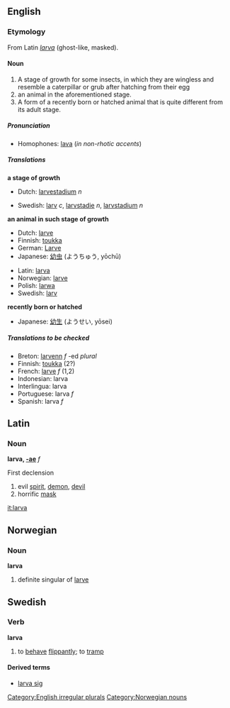 ==English==
===Etymology===
From Latin ''[[larva#Latin|larva]]'' (ghost-like, masked).

====Noun====
{{sb2|'''larva'''|'''[[larvae]] '''or, incorrectly,''' [[larvas]]'''}}

<!--Is the first meaning correct?-->

#A stage of growth for some insects, in which they are wingless and resemble a caterpillar or grub after hatching from their egg
#an animal in the aforementioned stage.
#A form of a recently born or hatched animal that is quite different from its adult stage. 

=====Pronunciation=====
*Homophones: [[lava]] (''in non-rhotic accents'')

=====Translations=====
'''a stage of growth'''
{{top}}
*Dutch: [[larvestadium]] ''n''
{{mid}}
*Swedish: [[larv]] ''c'', [[larvstadie]] ''n'', [[larvstadium]] ''n''
{{bottom}}

'''an animal in such stage of growth'''
{{top}}
*Dutch: [[larve]] {{f}}
*Finnish: [[toukka]]
*German: [[Larve]] {{f}}
*Japanese: [[幼虫]] (ようちゅう, yōchū) 
{{mid}}
*Latin:  [[larva]] {{f}}
*Norwegian: [[larve]] {{mf}}
*Polish: [[larwa]] {{f}}
*Swedish: [[larv]] {{c}}
{{bottom}}

'''recently born or hatched'''
{{top}}
{{mid}}
*Japanese: [[幼生]] (ようせい, yōsei)
{{bottom}}

=====Translations to be checked=====
<!--Remove this section once all of the translations below have been moved into the tables above.-->
{{checktrans}}

*Breton: [[larvenn]] ''f'' -ed ''plural''
*Finnish: [[toukka]] (2?)
*French: [[larve]] ''f'' (1,2)
*Indonesian: larva
*Interlingua: larva
*Portuguese: larva ''f''
*Spanish: larva ''f''

[[Category:English irregular plurals]]

==Latin==
===Noun===
'''larva, [[Wiktionary Appendix:Latin first declension|-ae]]''' ''f''

First declension

#evil [[spirit]], [[demon]], [[devil]]
#horrific [[mask]]

[[it:larva]]

==Norwegian==
===Noun===
[[Category:Norwegian nouns]]
'''larva'''
#definite singular of [[larve]]

==Swedish==
===Verb===
'''larva'''
# to [[behave]] [[flippantly]]; to [[tramp]]

====Derived terms====
*[[larva sig]]
